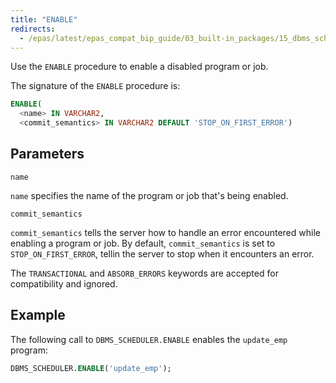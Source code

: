 ```yaml
---
title: "ENABLE"
redirects:
  - /epas/latest/epas_compat_bip_guide/03_built-in_packages/15_dbms_scheduler/11_dbms_scheduler_enable/ #generated for docs/epas/reorg-role-use-case-mode
---
```


<div id="dbms_scheduler_enable" class="registered_link"></div>

Use the `ENABLE` procedure to enable a disabled program or job.

The signature of the `ENABLE` procedure is:

```sql
ENABLE(
  <name> IN VARCHAR2,
  <commit_semantics> IN VARCHAR2 DEFAULT 'STOP_ON_FIRST_ERROR')
```

## Parameters

`name`

 `name` specifies the name of the program or job that's being enabled.

`commit_semantics`

 `commit_semantics` tells the server how to handle an error encountered while enabling a program or job. By default, `commit_semantics` is set to `STOP_ON_FIRST_ERROR`, tellin the server to stop when it encounters an error.

 The `TRANSACTIONAL` and `ABSORB_ERRORS` keywords are accepted for compatibility and ignored.

## Example

The following call to `DBMS_SCHEDULER.ENABLE` enables the `update_emp` program:

```sql
DBMS_SCHEDULER.ENABLE('update_emp');
```
